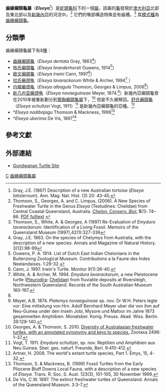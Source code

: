{{Automatic taxobox
| taxon = Elseya
| image = E lavarackorum 2.jpg
| image_width = 200px
| image_caption = 拉氏癩頸龜
| authority = Gray, 1867
| subdivision_ranks = [[種|種]]
| subdivision =8，見文內
}}

'''齒緣癩頸龜屬'''（'''''Elseya'''''<ref name=gray67>Gray, J.E. (1867) Description of a new Australian tortoise (''Elseya latisternum''). Ann. Mag. Nat. Hist. (3) 20: 43-45.</ref>）是[[蛇頸龜科|蛇頸龜科]]下的一個[[屬|屬]]，該屬的[[龜|龜]]發現於[[澳大利亞|澳大利亞]]北部及東北部以及[[新幾內亞|新幾內亞]]的河流中。<ref name=TGL>Thomson, S., Georges, A. and C. Limpus, (2006). A New Species of Freshwater Turtle in the Genus ''Elseya'' (Testudines: Chelidae) from Central Coastal Queensland, Australia. ''[[Chelonian_Conservation_and_Biology|Chelon. Conserv. Biol.]]'' '''5'''(1): 74–86. [http://aerg.canberra.edu.au/reprints/2005_Thomson_etal_Burnett_Elseya.pdf PDF fulltext] {{webarchive|url=https://web.archive.org/web/20070829225524/http://aerg.canberra.edu.au/reprints/2005_Thomson_etal_Burnett_Elseya.pdf |date=2007-08-29 }}</ref> 它們的嘴部構造特殊並有齒槽。<ref name=TWG>Thomson, S., White, A. & Georges, A (1997) Re-Evaluation of ''Emydura lavarackorum'': Identification of a Living Fossil. Memoirs of the Queensland Museum (1997),42(1):327-336</ref> 其[[模式種|模式種]]為[[齒緣癩頸龜|齒緣癩頸龜]]。

== 分類學 ==

齒緣癩頸龜屬下有8[[種|種]]：

* [[齒緣癩頸龜|齒緣癩頸龜]]（'' Elseya dentata''  Gray, 1863<ref name=gray63>Gray, J.E. 1863. On the species of Chelymys from Australia, with the description of a new species. Annals and Magazine of Natural History. 3(12):98-99</ref>）
* [[布氏癩頸龜|布氏癩頸龜]]（''Elseya branderhorsti''  Ouwens, 1914<ref>Ouwens, P. A. 1914. List of Dutch East Indian Chelonians in the Buitenzong Zoological Museum. Contributions a la Faune des Indes Neelandaises. 1:29-32.</ref>）
* [[歐文癩頸龜|歐文癩頸龜]]（''Elseya irwini'' Cann, 1997<ref>Cann, J. 1997. Irwin's Turtle. Monitor 9(1):36-40.</ref>）
* [[拉氏癞颈龟|拉氏癞颈龟]]（''Elseya lavarackorum''  White & Archer, 1994<ref>White, A. & Archer, M. 1994. ''Emydura lavarackorum'', a new Pleistocene turtle ([[Pleurodira|Pleurodira]]: [[Chelidae|Chelidae]]) from fluviatile deposits at Riversleigh, Northwestern Queensland. Records of the South Australian Museum 160-167.</ref> ）
* [[白喉癞颈龟|白喉癞颈龟]]（'' Elseya albagula''  Thomson, Georges & Limpus, 2006<ref name=TGL/>）
* [[新几内亚癞颈龟|新几内亚癞颈龟]]（''Elseya novaeguineae'' Meyer, 1874.<ref>Meyer, A.B. 1874. ''Platemys novaeguineae'' sp. nov. Dr W.H. Peters legte vor: Eine mitteilung von Hrn. Adolf Bernhard Meyer uber die von ihm auf Neu-Guinea under den Inseln Jobi, Mysore und Mafoor im Jahre 1873 gesammelten Amphibien. Monatsber. Konig. Preuss. Akad. Wiss. Berlin. 39:128-140.</ref>）新幾內亞癩頸龜曾在2010年被重新劃分到[[寬胸癩頸龜屬|寬胸癩頸龜屬]]下，<ref name=gt10>Georges, A. & Thomson, S. 2010. [http://www.mapress.com/zootaxa/2010/f/zt02496p037.pdf Diversity of Australasian freshwater turtles, with an annotated synonymy and keys to species.] Zootaxa  2496: 1–37.</ref> 但是不久被移回。[[舒氏癩頸龜|舒氏癩頸龜]]（''Elseya schultzei'' Vogt, 1911）<ref>Vogt, T. 1911. ''Emydura schultzei'', sp. nov. Reptilien und Amphibien aus Neu Guinea. Sber. ges. naturf. Freunde, Berl. 9:410-412.</ref> 是新幾內亞癩頸龜的亞種。<ref>Artner, H. 2008. The world's extant turtle species, Part 1. Emys, 15, 4-32.</ref>
* †'' Elseya nadibajagu''  Thomson & Mackness, 1999<ref>Thomson, S. & Mackness, B. (1999) Fossil Turtles from the Early Pliocene Bluff Downs Local Fauna, with a description of a new species of ''Elseya''. Trans. R. Soc. S. Aust. 123(3), 101-105, 30 November 1999.</ref>
* †''Elseya uberima''  De Vis, 1897<ref>De Vis, C.W. 1897. The extinct freshwater turtles of Queensland. Annals of the Queensland Museum. 3:3-7.</ref>

== 參考文獻 ==
{{reflist}}

== 外部連結 ==

* [http://www.carettochelys.com/ Gondwanan Turtle Site]

{{Taxonbar}}
[[Category:1867年描述的分类群|C]]
[[Category:齒緣癩頸龜屬|]]